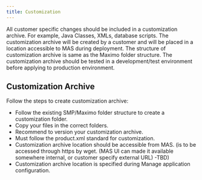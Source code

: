 ```yaml
---
title: Customization
---           
```


All customer specific changes should be included in a customization archive. For example, Java Classes, XMLs, database scripts. The customization archive will be created by a customer and will be placed in a location accessible to MAS during deployment. The structure of customization archive is same as the Maximo folder structure. The customization archive should be tested in a development/test environment before applying to production environment.

## Customization Archive 

Follow the steps to create customization archive:

- Follow the existing SMP/Maximo folder structure to create a customization folder.
- Copy your files in the correct folders.
- Recommend to version your customization archive.
- Must follow the product.xml standard for customization.
- Customization archive location should be accessible from MAS.
(is to be accessed through https by wget. (MAS UI can made it available somewhere internal, or customer specify external URL) -TBD)
- Customization archive location is specified during Manage application configuration.